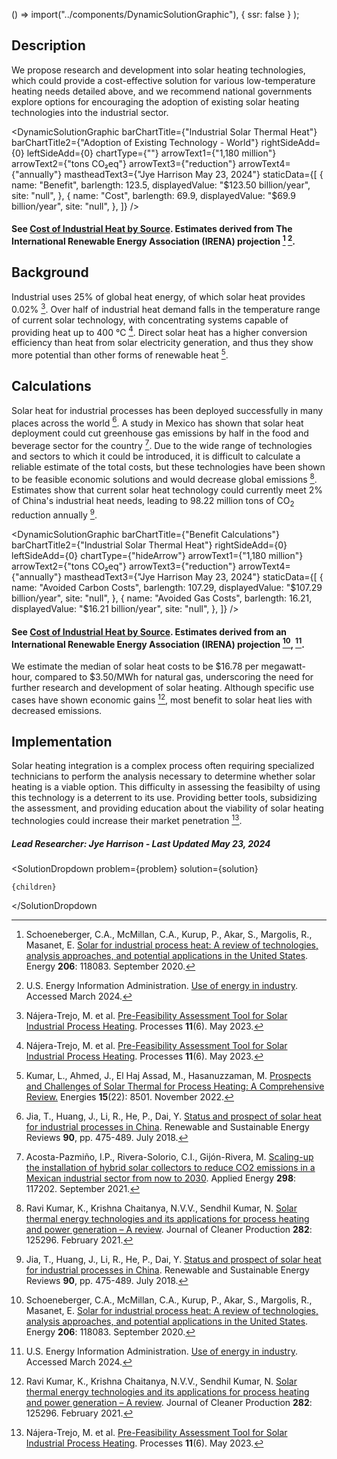 

  () => import("../components/DynamicSolutionGraphic"),
  { ssr: false }
);

## Description

We propose research and development into solar heating technologies, which could provide a cost-effective solution for various low-temperature heating needs detailed above, and we recommend national governments explore options for encouraging the adoption of existing solar heating technologies into the industrial sector.

<DynamicSolutionGraphic
  barChartTitle={"Industrial Solar Thermal Heat"}
  barChartTitle2={"Adoption of Existing Technology - World"}
  rightSideAdd={0}
  leftSideAdd={0}
  chartType={""}
  arrowText1={"1,180 million"}
  arrowText2={"tons CO₂eq"}
  arrowText3={"reduction"}
  arrowText4={"annually"}
  mastheadText3={"Jye Harrison May 23, 2024"}
  staticData={[
    {
      name: "Benefit",
      barlength: 123.5,
      displayedValue: "$123.50 billion/year",
      site: "null",
    },
    {
      name: "Cost",
      barlength: 69.9,
      displayedValue: "$69.9 billion/year",
      site: "null",
    },
  ]}
/>

#### See [Cost of Industrial Heat by Source](https://www.urbancruiseship.org/energy/industry/industrial_heat). Estimates derived from The International Renewable Energy Association (IRENA) projection [^"14"] [^"7"].

## Background

Industrial uses 25% of global heat energy, of which solar heat provides 0.02% [^"1"]. Over half of industrial heat demand falls in the temperature range of current solar technology, with concentrating systems capable of providing heat up to 400 °C [^"1"]. Direct solar heat has a higher conversion efficiency than heat from solar electricity generation, and thus they show more potential than other forms of renewable heat [^"2"].

## Calculations

Solar heat for industrial processes has been deployed successfully in many places across the world [^"3"]. A study in Mexico has shown that solar heat deployment could cut greenhouse gas emissions by half in the food and beverage sector for the country [^"4"]. Due to the wide range of technologies and sectors to which it could be introduced, it is difficult to calculate a reliable estimate of the total costs, but these technologies have been shown to be feasible economic solutions and would decrease global emissions [^"5"]. Estimates show that current solar heat technology could currently meet 2% of China's industrial heat needs, leading to 98.22 million tons of CO<sub>2</sub> reduction annually [^"3"].

<DynamicSolutionGraphic
  barChartTitle={"Benefit Calculations"}
  barChartTitle2={"Industrial Solar Thermal Heat"}
  rightSideAdd={0}
  leftSideAdd={0}
  chartType={"hideArrow"}
  arrowText1={"1,180 million"}
  arrowText2={"tons CO₂eq"}
  arrowText3={"reduction"}
  arrowText4={"annually"}
  mastheadText3={"Jye Harrison May 23, 2024"}
  staticData={[
    {
      name: "Avoided Carbon Costs",
      barlength: 107.29,
      displayedValue: "$107.29 billion/year",
      site: "null",
    },
    {
      name: "Avoided Gas Costs",
      barlength: 16.21,
      displayedValue: "$16.21 billion/year",
      site: "null",
    },
  ]}
/>

#### See [Cost of Industrial Heat by Source](https://www.urbancruiseship.org/energy/industry/industrial_heat). Estimates derived from an International Renewable Energy Association (IRENA) projection [^"14"], [^"7"].

We estimate the median of solar heat costs to be $16.78 per megawatt-hour, compared to $3.50/MWh for natural gas, underscoring the need for further research and development of solar heating. Although specific use cases have shown economic gains [^"5"], most benefit to solar heat lies with decreased emissions.

## Implementation

Solar heating integration is a complex process often requiring specialized technicians to perform the analysis necessary to determine whether solar heating is a viable option. This difficulty in assessing the feasibilty of using this technology is a deterrent to its use. Providing better tools, subsidizing the assessment, and providing education about the viability of solar heating technologies could increase their market penetration [^"1"].

##### Lead Researcher: Jye Harrison - Last Updated May 23, 2024

[^"1"]: Nájera-Trejo, M. et al. [Pre-Feasibility Assessment Tool for Solar Industrial Process Heating](https://www.mdpi.com/2227-9717/11/6/1663). Processes **11**(6). May 2023.
[^"2"]: Kumar, L., Ahmed, J., El Haj Assad, M., Hasanuzzaman, M. [Prospects and Challenges of Solar Thermal for Process Heating: A Comprehensive Review.](http://dx.doi.org/10.3390/en15228501) Energies **15**(22): 8501. November 2022.
[^"3"]: Jia, T., Huang, J., Li, R., He, P., Dai, Y. [Status and prospect of solar heat for industrial processes in China](http://dx.doi.org/10.1016/j.rser.2018.03.077). Renewable and Sustainable Energy Reviews **90**, pp. 475-489. July 2018.
[^"4"]: Acosta-Pazmiño, I.P., Rivera-Solorio, C.I., Gijón-Rivera, M. [Scaling-up the installation of hybrid solar collectors to reduce CO2 emissions in a Mexican industrial sector from now to 2030](http://dx.doi.org/10.1016/j.apenergy.2021.117202). Applied Energy **298**: 117202. September 2021.
[^"5"]: Ravi Kumar, K., Krishna Chaitanya, N.V.V., Sendhil Kumar, N. [Solar thermal energy technologies and its applications for process heating and power generation – A review](http://dx.doi.org/10.1016/j.jclepro.2020.125296). Journal of Cleaner Production **282**: 125296. February 2021.
[^"6"]: [World Energy Outlook 2023 – Analysis - IEA](https://www.iea.org/reports/world-energy-outlook-2023) Accessed March 2024.
[^"7"]: U.S. Energy Information Administration. [Use of energy in industry](https://www.eia.gov/energyexplained/use-of-energy/industry.php). Accessed March 2024.
[^"8"]: [Integration of Solar Process Heat in Industries: A Review](https://www.mdpi.com/2571-8797/4/1/8)
[^"9"]: [https://www.iea-shc.org/solar-heat-worldwide](https://www.iea-shc.org/solar-heat-worldwide)
[^"10"]: [Solar thermal trapping at 1,000°C and above: Device](<https://www.cell.com/device/fulltext/S2666-9986(24)00235-7>)
[^"11"]: Bellos E, Tzivanidis C. [A Realistic Approach of the Maximum Work Extraction from Solar Thermal Collectors.](http://dx.doi.org/10.3390/asi1010006) Applied System Innovation [Internet]. January 2018.
[^"12"]: Casati E, Allgoewer L, Steinfeld A. [Solar thermal trapping at 1,000°C and above.](http://dx.doi.org/10.1016/j.device.2024.100399) Device [Internet]. May 2024.
[^"13"]: Schmitt B. Classification of Industrial Heat Consumers for Integration of Solar Heat. Energy Procedia [Internet]. 2016 Jun;91:650–60. Available from: http://dx.doi.org/10.1016/j.egypro.2016.06.225 [](https://www.sciencedirect.com/science/article/pii/S187661021630323X)
[^"14"]: Schoeneberger, C.A., McMillan, C.A., Kurup, P., Akar, S., Margolis, R., Masanet, E. [Solar for industrial process heat: A review of technologies, analysis approaches, and potential applications in the United States](http://dx.doi.org/10.1016/j.energy.2020.118083). Energy **206**: 118083. September 2020.

  <SolutionDropdown 
    problem={problem} 
    solution={solution}
  >
    {children}
  </SolutionDropdown

>
